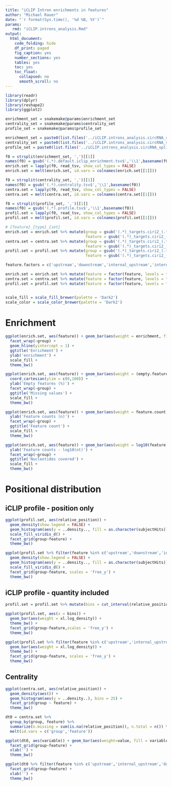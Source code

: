 ```yaml
---
title: "iCLIP Intron enrichments in features"
author: "Michael Rauer"
date: "`r format(Sys.time(), '%d %B, %Y')`"
params:
   rmd: "iCLIP.introns_analysis.Rmd"
output:
  html_document:
    code_folding: hide
    df_print: paged
    fig_caption: yes
    number_sections: yes
    tables: yes
    toc: yes
    toc_float:
      collapsed: no
      smooth_scroll: no
---
```


```r
library(readr)
library(dplyr)
library(reshape2)
library(ggplot2)
```

```r
enrichment_set = snakemake@params$enrichment_set
centrality_set = snakemake@params$centrality_set 
profile_set = snakemake@params$profile_set
```

```r
enrichment_set = paste0(list.files('../iCLIP.introns_analysis.circRNA_spliced/iCLIP_enrichment/', pattern = '.*ciri2_.*.tsv$', full.names = TRUE),collapse = ',')
centrality_set = paste0(list.files('../iCLIP.introns_analysis.circRNA_spliced/iCLIP_centrality/', pattern = '.*ciri2_.*.tsv$', full.names = TRUE),collapse = ',')
profile_set = paste0(list.files('../iCLIP.introns_analysis.circRNA_spliced/iCLIP_profile/', pattern = '.*ciri2_.*.tsv$', full.names = TRUE),collapse = ',')
```

```r
f0 = strsplit(enrichment_set, ',')[[1]]
names(f0) = gsub('(.*).default.iclip_enrichment.tsv$','\\1',basename(f0))
enrich.set = lapply(f0, read_tsv, show_col_types = FALSE)
enrich.set = melt(enrich.set, id.vars = colnames(enrich.set[[1]]))

f0 = strsplit(centrality_set, ',')[[1]]
names(f0) = gsub('(.*).centrality.tsv$','\\1',basename(f0))
centra.set = lapply(f0, read_tsv, show_col_types = FALSE)
centra.set = melt(centra.set, id.vars = colnames(centra.set[[1]]))

f0 = strsplit(profile_set, ',')[[1]]
names(f0) = gsub('(.*).profile.tsv$','\\1',basename(f0))
profil.set = lapply(f0, read_tsv, show_col_types = FALSE)
profil.set = melt(profil.set, id.vars = colnames(profil.set[[1]]))
```

```r
# {feature}_{type}_{set}
enrich.set = enrich.set %>% mutate(group = gsub('(.*)_targets.ciri2_(.*)','\\1', L1),
                                   feature = gsub('(.*)_targets.ciri2_(.*)','\\2',L1))
centra.set = centra.set %>% mutate(group = gsub('(.*)_targets.ciri2_(.*)','\\1',L1),
                                   feature = gsub('(.*)_targets.ciri2_(.*)','\\2',L1))
profil.set = profil.set %>% mutate(group = gsub('(.*)_targets.ciri2_(.*)','\\1',L1),
                                   feature = gsub('(.*)_targets.ciri2_(.*)','\\2',L1))
```

```r
feature.factors = c('upstream','downstream','internal_upstream','internal_downstream','internal_single','notflanking','internal_notflanking','geneset')

enrich.set = enrich.set %>% mutate(feature = factor(feature, levels = feature.factors))
centra.set = centra.set %>% mutate(feature = factor(feature, levels = feature.factors))
profil.set = profil.set %>% mutate(feature = factor(feature, levels = feature.factors))


scale_fill = scale_fill_brewer(palette = 'Dark2') 
scale_color = scale_color_brewer(palette = 'Dark2') 
```

# Enrichment 

```r
ggplot(enrich.set, aes(feature)) + geom_bar(aes(weight = enrichment, fill = feature)) + 
  facet_wrap(~group) + 
  geom_hline(yintercept = 1) + 
  ggtitle('Enrichment') +
  ylab('enrichment') +
  scale_fill +
  theme_bw()
```

```r
ggplot(enrich.set, aes(feature)) + geom_bar(aes(weight = (empty.features/feature.count) * 100, fill = feature)) + 
  coord_cartesian(ylim = c(0,100)) + 
  ylab('Empty features (%)') + 
  facet_wrap(~group) + 
  ggtitle('Missing values') + 
  scale_fill +
  theme_bw()
```

```r
ggplot(enrich.set, aes(feature)) + geom_bar(aes(weight = feature.count, fill = feature)) + 
  ylab('Feature counts (n)') + 
  facet_wrap(~group) + 
  ggtitle('Feature count') + 
  scale_fill +
  theme_bw()
```

```r
ggplot(enrich.set, aes(feature)) + geom_bar(aes(weight = log10(feature.length), fill = feature)) + 
  ylab('Feature counts - log10(nt)') + 
  facet_wrap(~group) + 
  ggtitle('Nucleotides covered') + 
  scale_fill +
  theme_bw()
```

# Positional distribution 

## iCLIP profile - position only

```r
ggplot(profil.set, aes(relative_position)) +
  geom_density(show.legend = FALSE) + 
  geom_histogram(aes(y = ..density.., fill = as.character(subjectHits)), binwidth = 0.05, show.legend = FALSE) + 
  scale_fill_viridis_d() + 
  facet_grid(group~feature) + 
  theme_bw()
```

```r
ggplot(profil.set %>% filter(feature %in% c('upstream','downstream','internal_upstream','internal_downstream', 'internal_single')), aes(relative_position)) +
  geom_density(show.legend = FALSE) + 
  geom_histogram(aes(y = ..density.., fill = as.character(subjectHits)), binwidth = 0.05, show.legend = FALSE) + 
  scale_fill_viridis_d() +
  facet_grid(group~feature, scales = 'free_y') +
  theme_bw()
```

## iCLIP profile - quantity included

```r
profil.set = profil.set %>% mutate(bins = cut_interval(relative_position, n = 50))

ggplot(profil.set, aes(x = bins)) +
  geom_bar(aes(weight = xl.log_density)) +
  theme_bw() +
  facet_grid(group~feature,scales = 'free_y') +
  theme_bw()
```

```r
ggplot(profil.set %>% filter(feature %in% c('upstream','internal_upstream','downstream','internal_downstream', 'internal_single')), aes(x = bins)) +
  geom_bar(aes(weight = xl.log_density)) +
  theme_bw() +
  facet_grid(group~feature, scales = 'free_y') +
  theme_bw()
```

## Centrality

```r
ggplot(centra.set, aes(relative_position)) + 
  geom_density(aes()) + 
  geom_histogram(aes(y = ..density..), bins = 25) + 
  facet_grid(group ~ feature) +
  theme_bw()
```

```r
dt0 = centra.set %>% 
  group_by(group, feature) %>% 
  summarize(n.missing = sum(is.na(relative_position)), n.total = n()) %>% 
  melt(id.vars = c('group','feature'))

ggplot(dt0, aes(variable)) + geom_bar(aes(weight=value, fill = variable), show.legend = FALSE) + 
  facet_grid(group~feature) + 
  xlab('') + 
  theme_bw()
```

```r
ggplot(dt0 %>% filter(feature %in% c('upstream','internal_upstream','downstream','internal_downstream', 'internal_single')), aes(variable)) + geom_bar(aes(weight=value, fill = variable), show.legend = FALSE) + 
  facet_grid(group~feature) + 
  xlab('') + 
  theme_bw()
```

